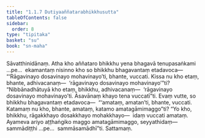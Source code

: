 ```yaml
---
title: "1.1.7 Dutiyaaññatarabhikkhusutta"
tableOfContents: false
sidebar:
  order: 8
type: "tipitaka"
basket: "su"
book: "sn-maha"
---
```



<DynamicBreadcrumb />

<Division number="7" book="sn-maha" bookNo="14" page="7">

<Paragraph number="36" book="sn-maha">
Sāvatthinidānaṃ. Atha kho aññataro bhikkhu yena bhagavā tenupasaṅkami …pe…  ekamantaṃ nisinno kho so bhikkhu bhagavantaṃ etadavoca—
</Paragraph>

<Paragraph number="37" book="sn-maha">
“‘Rāgavinayo dosavinayo mohavinayo’ti, bhante, vuccati. Kissa nu kho etaṃ, bhante, adhivacanaṃ—  ‘rāgavinayo dosavinayo mohavinayo’”ti? “Nibbānadhātuyā kho etaṃ, bhikkhu, adhivacanaṃ—  ‘rāgavinayo dosavinayo mohavinayo’ti. Āsavānaṃ khayo tena vuccatī”ti.
</Paragraph>

<Paragraph number="38" book="sn-maha">
Evaṃ vutte, so bhikkhu bhagavantaṃ etadavoca—  “‘amataṃ, amatan’ti, bhante, vuccati. Katamaṃ nu kho, bhante, amataṃ, katamo amatagāmimaggo”ti? “Yo kho, bhikkhu, rāgakkhayo dosakkhayo mohakkhayo—  idaṃ vuccati amataṃ. Ayameva ariyo aṭṭhaṅgiko maggo amatagāmimaggo, seyyathidaṃ—  sammādiṭṭhi …pe…  sammāsamādhī”ti.

</Paragraph>
</Division>

<Paragraph number="39" type="center" book="sn-maha">
Sattamaṃ.
</Paragraph>